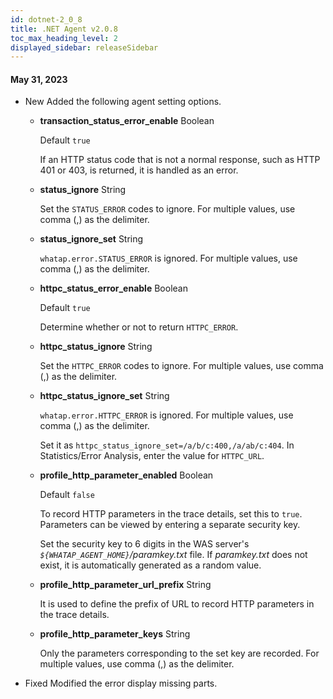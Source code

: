 ```yaml
---
id: dotnet-2_0_8
title: .NET Agent v2.0.8
toc_max_heading_level: 2
displayed_sidebar: releaseSidebar
---
```


#### May 31, 2023

-   <Status>New</Status> Added the following agent setting options.

    -   **transaction_status_error_enable** <span class='type'>Boolean</span>

        Default `true`

        If an HTTP status code that is not a normal response, such as HTTP 401 or 403, is returned, it is handled as an error.

    -   **status_ignore** <span class='type'>String</span>

        Set the `STATUS_ERROR` codes to ignore. For multiple values, use comma (,) as the delimiter.

    -   **status_ignore_set** <span class='type'>String</span>

        `whatap.error.STATUS_ERROR` is ignored. For multiple values, use comma (,) as the delimiter.

    -   **httpc_status_error_enable** <span class='type'>Boolean</span>

        Default `true`

        Determine whether or not to return `HTTPC_ERROR`.

    -   **httpc_status_ignore** <span class='type'>String</span>

        Set the `HTTPC_ERROR` codes to ignore. For multiple values, use comma (,) as the delimiter.

    -   **httpc_status_ignore_set** <span class='type'>String</span>

        `whatap.error.HTTPC_ERROR` is ignored. For multiple values, use comma (,) as the delimiter.

        Set it as `httpc_status_ignore_set=/a/b/c:400,/a/ab/c:404`. In Statistics/Error Analysis, enter the value for `HTTPC_URL`.

    -   **profile_http_parameter_enabled** <span class='type'>Boolean</span>

        Default `false`

        To record HTTP parameters in the trace details, set this to `true`. Parameters can be viewed by entering a separate security key.   

        Set the security key to 6 digits in the WAS server's _`${WHATAP_AGENT_HOME}`/paramkey.txt_ file. If _paramkey.txt_ does not exist, it is automatically generated as a random value.

    -   **profile_http_parameter_url_prefix** <span class='type'>String</span>

        It is used to define the prefix of URL to record HTTP parameters in the trace details.

    -   **profile_http_parameter_keys** <span class='type'>String</span>

        Only the parameters corresponding to the set key are recorded. For multiple values, use comma (,) as the delimiter.

-   <Status>Fixed</Status> Modified the error display missing parts.
